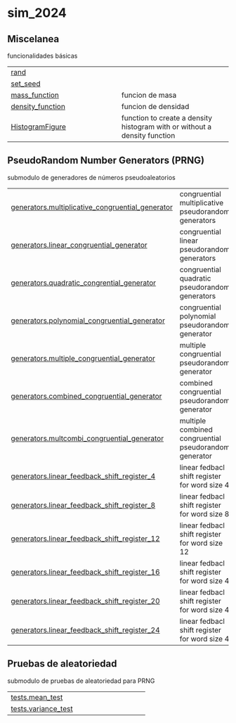 # sim_2024 {.doc .doc-index}

## Miscelanea

funcionalidades básicas

| | |
| --- | --- |
| [rand](rand.qmd#sim_2024.rand) |  |
| [set_seed](set_seed.qmd#sim_2024.set_seed) |  |
| [mass_function](mass_function.qmd#sim_2024.mass_function) | funcion de masa |
| [density_function](density_function.qmd#sim_2024.density_function) | funcion de densidad |
| [HistogramFigure](HistogramFigure.qmd#sim_2024.HistogramFigure) | function to create a density histogram with or without a density function |

## PseudoRandom Number Generators (PRNG)

submodulo de generadores de números pseudoaleatorios

| | |
| --- | --- |
| [generators.multiplicative_congruential_generator](generators.multiplicative_congruential_generator.qmd#sim_2024.generators.multiplicative_congruential_generator) | congruential multiplicative pseudorandom generators |
| [generators.linear_congruential_generator](generators.linear_congruential_generator.qmd#sim_2024.generators.linear_congruential_generator) | congruential linear pseudorandom generators |
| [generators.quadratic_congrential_generator](generators.quadratic_congrential_generator.qmd#sim_2024.generators.quadratic_congrential_generator) | congruential quadratic pseudorandom generators |
| [generators.polynomial_congruential_generator](generators.polynomial_congruential_generator.qmd#sim_2024.generators.polynomial_congruential_generator) | congruential polynomial pseudorandom generator |
| [generators.multiple_congruential_generator](generators.multiple_congruential_generator.qmd#sim_2024.generators.multiple_congruential_generator) | multiple congruential pseudorandom generator |
| [generators.combined_congruential_generator](generators.combined_congruential_generator.qmd#sim_2024.generators.combined_congruential_generator) | combined congruential pseudorandom generator |
| [generators.multcombi_congruential_generator](generators.multcombi_congruential_generator.qmd#sim_2024.generators.multcombi_congruential_generator) | multiple combined congruential pseudorandom generator |
| [generators.linear_feedback_shift_register_4](generators.linear_feedback_shift_register_4.qmd#sim_2024.generators.linear_feedback_shift_register_4) | linear fedbacl shift register for word size 4 |
| [generators.linear_feedback_shift_register_8](generators.linear_feedback_shift_register_8.qmd#sim_2024.generators.linear_feedback_shift_register_8) | linear fedbacl shift register for word size 8 |
| [generators.linear_feedback_shift_register_12](generators.linear_feedback_shift_register_12.qmd#sim_2024.generators.linear_feedback_shift_register_12) | linear fedbacl shift register for word size 12 |
| [generators.linear_feedback_shift_register_16](generators.linear_feedback_shift_register_16.qmd#sim_2024.generators.linear_feedback_shift_register_16) | linear fedbacl shift register for word size 4 |
| [generators.linear_feedback_shift_register_20](generators.linear_feedback_shift_register_20.qmd#sim_2024.generators.linear_feedback_shift_register_20) | linear fedbacl shift register for word size 4 |
| [generators.linear_feedback_shift_register_24](generators.linear_feedback_shift_register_24.qmd#sim_2024.generators.linear_feedback_shift_register_24) | linear fedbacl shift register for word size 4 |

## Pruebas de aleatoriedad

submodulo de pruebas de aleatoriedad para PRNG

| | |
| --- | --- |
| [tests.mean_test](tests.mean_test.qmd#sim_2024.tests.mean_test) |  |
| [tests.variance_test](tests.variance_test.qmd#sim_2024.tests.variance_test) |  |